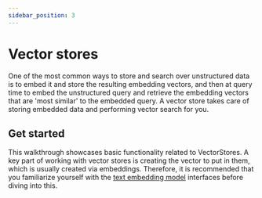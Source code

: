 ```yaml
---
sidebar_position: 3
---
```


# Vector stores

One of the most common ways to store and search over unstructured data is to embed it and store the resulting embedding
vectors, and then at query time to embed the unstructured query and retrieve the embedding vectors that are
'most similar' to the embedded query. A vector store takes care of storing embedded data and performing vector search
for you.

## Get started

This walkthrough showcases basic functionality related to VectorStores. A key part of working with vector stores is creating the vector to put in them, which is usually created via embeddings. Therefore, it is recommended that you familiarize yourself with the [text embedding model](/docs/modules/data_connection/text_embedding/) interfaces before diving into this.


<GetStarted />
